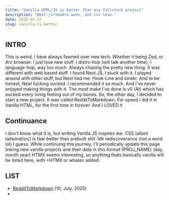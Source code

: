 ```yaml
---
title: "Vanilla HTML/JS is better than any fullstack project"
description: "Next.js+Shadcn woes, and css love."
date: 2025-07-27
slug: vanilla-is-better
---
```

## INTRO
This is weird. I have always fawned over new tech. Whether it being Zed, or Arc browser. I just love new stuff.
I distro-hop (will talk another time), I language-hop, way too much. Always chasing the pretty new thing.
It was different with web based stuff. I found Next.JS, I stuck with it. I played around with other stuff, but Next had me. Hook-Line and sinekr.
And to be honest, Next fucking sucked.
I recommended it so much. And I've never enjoyed making things with it. The most make I've done is v0 (AI) which has sucked every living feeling out of my
bones. So, the other day, I decided to start a new project. It was called RedditToMarkdown. For speed I did it in Vanilla HTML, for the first time in forever.
And I LOVED it

## Continuance
I don't know what it is, but writing Vanilla JS inspires me. CSS (albeit tailwind/src) is faar better than prebuilt shit. Idk
rediscoverance (not a word lol) I guess. While continuing this journey, I'll periodically update this page linking new vanilla
projects and their data in this format
{PROJ_NAME} (day, month year)
HTMX seems interesting, so anything thats basically vanilla will be listed here, with +HTMX or whatev added. 

## LIST
- [RedditToMarkdown](https://aunchers.github.io/site/reddit-to-markdown) (10, July, 2025)
- 